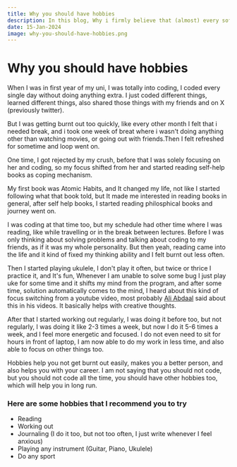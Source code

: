 ```yaml
---
title: Why you should have hobbies
description: In this blog, Why i firmly believe that (almost) every software engineer should have hobbies outside their career and college
date: 15-Jan-2024
image: why-you-should-have-hobbies.png
---
```

# Why you should have hobbies

When I was in first year of my uni, I was totally into coding, I coded every single day without doing anything extra. I just coded different things, learned different things, also shared those things with my friends and on X (previously twitter).

But I was getting burnt out too quickly, like every other month I felt that i needed break, and i took one week of breat where i wasn't doing anything other than watching movies, or going out with friends.Then I felt refreshed for sometime and loop went on.

One time, I got rejected by my crush, before that I was solely focusing on her and coding, so my focus shifted from her and started reading self-help books as coping mechanism.

My first book was Atomic Habits, and It changed my life, not like I started following what that book told, but It made me interested in reading books in general, after self help books, I started reading philosphical books and journey went on.

I was coding at that time too, but my schedule had other time where I was reading, like while travelling or in the break between lectures. Before I was only thinking about solving problems and talking about coding to my friends, as if it was my whole personality. But then yeah, reading came into the life and it kind of fixed my thinking ability and I felt burnt out less often.

Then I started playing ukulele, I don't play it often, but twice or thrice I practice it, and It's fun, Whenever I am unable to solve some bug I just play uke for some time and it shifts my mind from the program, and after some time, solution automatically comes to the mind, I heard about this kind of focus switching from a youtube video, most probably [Ali Abdaal](https://www.youtube.com/channel/UCoOae5nYA7VqaXzerajD0lg) said about this in his videos. It basically helps with creative thoughts.

After that I started working out regularly, I was doing it before too, but not regularly, I was doing it like 2-3 times a week, but now I do it 5-6 times a week, and I feel more energetic and focused. I do not even need to sit for hours in front of laptop, I am now able to do my work in less time, and also able to focus on other things too.

Hobbies help you not get burnt out easily, makes you a better person, and also helps you with your career. I am not saying that you should not code, but you should not code all the time, you should have other hobbies too, which will help you in long run.

### Here are some hobbies that I recommend you to try
- Reading
- Working out
- Journaling (I do it too, but not too often, I just write whenever I feel anxious)
- Playing any instrument (Guitar, Piano, Ukulele)
- Do any sport